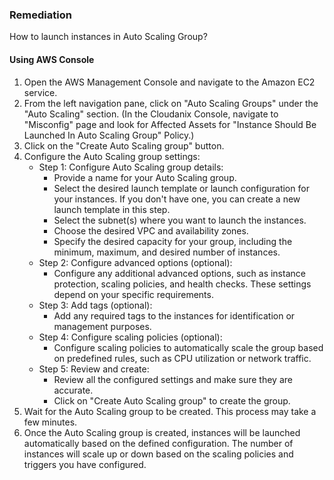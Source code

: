 ### Remediation

How to launch instances in Auto Scaling Group?

#### Using AWS Console

1. Open the AWS Management Console and navigate to the Amazon EC2 service.
2. From the left navigation pane, click on "Auto Scaling Groups" under the "Auto Scaling" section.
    (In the Cloudanix Console, navigate to "Misconfig" page and look for Affected Assets for "Instance Should Be Launched In Auto Scaling Group" Policy.)
3. Click on the "Create Auto Scaling group" button.
4. Configure the Auto Scaling group settings:
   - Step 1: Configure Auto Scaling group details:
     - Provide a name for your Auto Scaling group.
     - Select the desired launch template or launch configuration for your instances. If you don't have one, you can create a new launch template in this step.
     - Select the subnet(s) where you want to launch the instances.
     - Choose the desired VPC and availability zones.
     - Specify the desired capacity for your group, including the minimum, maximum, and desired number of instances.
   - Step 2: Configure advanced options (optional):
     - Configure any additional advanced options, such as instance protection, scaling policies, and health checks. These settings depend on your specific requirements.
   - Step 3: Add tags (optional):
     - Add any required tags to the instances for identification or management purposes.
   - Step 4: Configure scaling policies (optional):
     - Configure scaling policies to automatically scale the group based on predefined rules, such as CPU utilization or network traffic.
   - Step 5: Review and create:
     - Review all the configured settings and make sure they are accurate.
     - Click on "Create Auto Scaling group" to create the group.
5. Wait for the Auto Scaling group to be created. This process may take a few minutes.
6. Once the Auto Scaling group is created, instances will be launched automatically based on the defined configuration. The number of instances will scale up or down based on the scaling policies and triggers you have configured.

